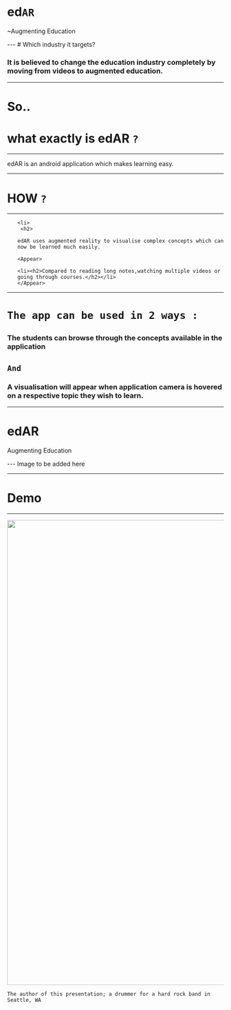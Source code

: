 

# ed`AR`
<p>~Augmenting Education</p>
<Head>
  <title>edAR</title>
</Head>
---
# Which industry it targets?

<div style={{ color: 'grey' }}>
  <Appear>
  <h3>It is believed to change the education industry completely by moving from videos to augmented education.</h3>
  </Appear>
</div>

---

# So..

# what exactly is edAR `?` 
  

---

edAR is an android application which makes learning easy.

---



  
# HOW `?` 
  



---
<div >
  
  <ul style={{listStyle: 'none'}}>
    
    <li> 
     <h2>

    edAR uses augmented reality to visualise complex concepts which can now be learned much easily.

  </h2></li>
    
    <Appear>
    
    <li><h2>Compared to reading long notes,watching multiple videos or going through courses.</h2></li>
    </Appear>

  </ul> 
  
</div>

---

<div style={{ color: 'cornflowerblue' }}>
  
  <h1>
    
    The app can be used in 2 ways :

  </h1>

</div>

### The students can browse through the concepts available in the application

## `And`

### A visualisation will appear when application camera is hovered on a respective topic they wish to learn. 




---


<div style={{ color: 'cornflowerblue' }}>
  
  <h1>edAR</h1>

</div>

<p></p>
<p>Augmenting Education</p>
---
Image to be added here 

---

# Demo


---

<Image width="1920px" height="1080px" src='images/edargif.gif' />

```notes
The author of this presentation; a drummer for a hard rock band in Seattle, WA
```
